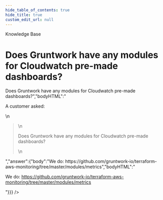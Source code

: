 ```yaml
---
hide_table_of_contents: true
hide_title: true
custom_edit_url: null
---
```



<head>
  <link rel="canonical" href="https://github.com/gruntwork-io/knowledge-base/discussions/40" />
</head>

<CenterLayout>
<span className="searchCategory">Knowledge Base</span>
<h1>Does Gruntwork have any modules for Cloudwatch pre-made dashboards?</h1>
<GitHub discussion={{"id":"D_kwDOF8slf84AN5IX","number":40,"author":{"login":"zackproser"},"title":"Does Gruntwork have any modules for Cloudwatch pre-made dashboards?","body":"A customer asked: \r\n> Does Gruntwork have any modules for Cloudwatch pre-made dashboards?","bodyHTML":"<p dir=\"auto\">A customer asked:</p>\n<blockquote>\n<p dir=\"auto\">Does Gruntwork have any modules for Cloudwatch pre-made dashboards?</p>\n</blockquote>","answer":{"body":"We do: https://github.com/gruntwork-io/terraform-aws-monitoring/tree/master/modules/metrics","bodyHTML":"<p dir=\"auto\">We do: <a href=\"https://github.com/gruntwork-io/terraform-aws-monitoring/tree/master/modules/metrics\">https://github.com/gruntwork-io/terraform-aws-monitoring/tree/master/modules/metrics</a></p>"}}} />

</CenterLayout>
  

<!-- ##DOCS-SOURCER-START
{
  "sourcePlugin": "github-discussions",
  "hash": "b26a979bb4dda408d2a780d59305571d"
}
##DOCS-SOURCER-END -->
